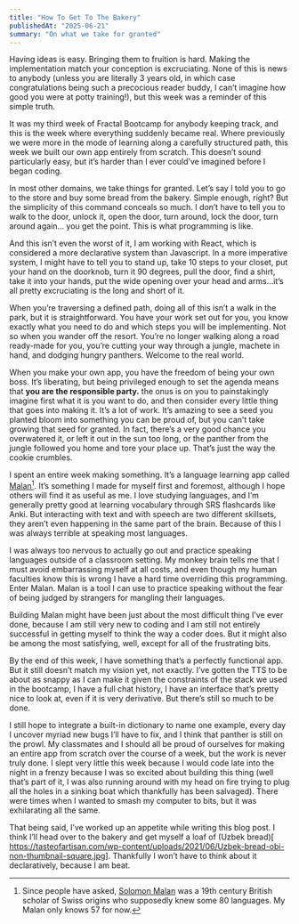 ```yaml
---
title: "How To Get To The Bakery"
publishedAt: "2025-06-21"
summary: "On what we take for granted"
---
```


Having ideas is easy. Bringing them to fruition is hard. Making the implementation match your conception is excruciating. None of this is news to anybody (unless you are literally 3 years old, in which case congratulations being such a precocious reader buddy, I can’t imagine how good you were at potty training!), but this week was a reminder of this simple truth.

It was my third week of Fractal Bootcamp for anybody keeping track, and this is the week where everything suddenly became real. Where previously we were more in the mode of learning along a carefully structured path, this week we built our own app entirely from scratch. This doesn’t sound particularly easy, but it’s harder than I ever could’ve imagined before I began coding.

In most other domains, we take things for granted. Let’s say I told you to go to the store and buy some bread from the bakery. Simple enough, right? But the simplicity of this command conceals so much. I don’t have to tell you to walk to the door, unlock it, open the door, turn around, lock the door, turn around again… you get the point. This is what programming is like.

And this isn’t even the worst of it, I am working with React, which is considered a more declarative system than Javascript. In a more imperative system, I might have to tell you to stand up, take 10 steps to your closet, put your hand on the doorknob, turn it 90 degrees, pull the door, find a shirt, take it into your hands, put the wide opening over your head and arms…it’s all pretty excruciating is the long and short of it.

When you’re traversing a defined path, doing all of this isn’t a walk in the park, but it is straightforward. You have your work set out for you, you know exactly what you need to do and which steps you will be implementing. Not so when you wander off the resort. You’re no longer walking along a road ready-made for you, you’re cutting your way through a jungle, machete in hand, and dodging hungry panthers. Welcome to the real world.

When you make your own app, you have the freedom of being your own boss. It’s liberating, but being privileged enough to set the agenda means that **you are the responsible party.** the onus is on you to painstakingly imagine first what it is you want to do, and then consider every little thing that goes into making it. It’s a lot of work. It’s amazing to see a seed you planted bloom into something you can be proud of, but you can’t take growing that seed for granted. In fact, there’s a very good chance you overwatered it, or left it out in the sun too long, or the panther from the jungle followed you home and tore your place up. That’s just the way the cookie crumbles.

I spent an entire week making something. It’s a language learning app called [Malan](https://www.malan.vercel.app)[^1]. It’s something I made for myself first and foremost, although I hope others will find it as useful as me. I love studying languages, and I’m generally pretty good at learning vocabulary through SRS flashcards like Anki. But interacting with text and with speech are two different skillsets, they aren’t even happening in the same part of the brain. Because of this I was always terrible at speaking most languages.

I was always too nervous to actually go out and practice speaking languages outside of a classroom setting. My monkey brain tells me that I must avoid embarrassing myself at all costs, and even though my human faculties know this is wrong I have a hard time overriding this programming. Enter Malan. Malan is a tool I can use to practice speaking without the fear of being judged by strangers for mangling their languages.

Building Malan might have been just about the most difficult thing I’ve ever done, because I am still very new to coding and I am still not entirely successful in getting myself to think the way a coder does. But it might also be among the most satisfying, well, except for all of the frustrating bits.

By the end of this week, I have something that’s a perfectly functional app. But it still doesn’t match my vision yet, not exactly. I’ve gotten the TTS to be about as snappy as I can make it given the constraints of the stack we used in the bootcamp, I have a full chat history, I have an interface that’s pretty nice to look at, even if it is very derivative. But there’s still so much to be done.

I still hope to integrate a built-in dictionary to name one example, every day I uncover myriad new bugs I’ll have to fix, and I think that panther is still on the prowl. My classmates and I should all be proud of ourselves for making an entire app from scratch over the course of a week, but the work is never truly done. I slept very little this week because I would code late into the night in a frenzy because I was so excited about building this thing (well that’s part of it, I was also running around with my head on fire trying to plug all the holes in a sinking boat which thankfully has been salvaged). There were times when I wanted to smash my computer to bits, but it was exhilarating all the same.

That being said, I’ve worked up an appetite while writing this blog post. I think I’ll head over to the bakery and get myself a loaf of (Uzbek bread)[ https://tasteofartisan.com/wp-content/uploads/2021/06/Uzbek-bread-obi-non-thumbnail-square.jpg]. Thankfully I won’t have to think about it declaratively, because I am beat.

[^1]: Since people have asked, [Solomon Malan](https://en.wikipedia.org/wiki/Solomon_Caesar_Malan) was a 19th century British scholar of Swiss origins who supposedly knew some 80 languages. My Malan only knows 57 for now.
